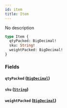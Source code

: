 ```yaml
---
id: item
title: Item
---
```


No description

```graphql
type Item {
  qtyPacked: BigDecimal!
  sku: String!
  weightPacked: BigDecimal!
}
```

### Fields

#### `qtyPacked` ([`BigDecimal`](/schema/scalars/big-decimal))

#### `sku` ([`String`](/schema/scalars/string))

#### `weightPacked` ([`BigDecimal`](/schema/scalars/big-decimal))
